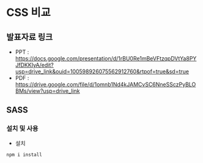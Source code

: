 # CSS 비교

## 발표자료 링크

- PPT : https://docs.google.com/presentation/d/1rBU0Re1mBeVFtzqpDVtYa8PYJfDKKIyA/edit?usp=drive_link&ouid=100598926075562912760&rtpof=true&sd=true
- PDF : https://drive.google.com/file/d/1omnb1Nd4kJAMCvSC6NneSSczPyBLOBMs/view?usp=drive_link

## SASS

### 설치 및 사용

- 설치

```bash
npm i install
```
